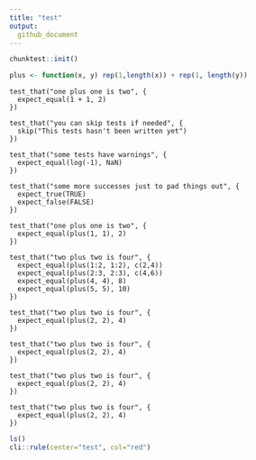 ```yaml
---
title: "test"
output: 
  github_document
---
```


```r
chunktest::init()
```

```r
plus <- function(x, y) rep(1,length(x)) + rep(1, length(y))
```


```testthat
test_that("one plus one is two", {
  expect_equal(1 + 1, 2)
})

test_that("you can skip tests if needed", {
  skip("This tests hasn't been written yet")
})

test_that("some tests have warnings", {
  expect_equal(log(-1), NaN)
})

test_that("some more successes just to pad things out", {
  expect_true(TRUE)
  expect_false(FALSE)
})
```

```testthat
test_that("one plus one is two", {
  expect_equal(plus(1, 1), 2)
})

test_that("two plus two is four", {
  expect_equal(plus(1:2, 1:2), c(2,4))
  expect_equal(plus(2:3, 2:3), c(4,6))
  expect_equal(plus(4, 4), 8)
  expect_equal(plus(5, 5), 10)
})

test_that("two plus two is four", {
  expect_equal(plus(2, 2), 4)
})

test_that("two plus two is four", {
  expect_equal(plus(2, 2), 4)
})

test_that("two plus two is four", {
  expect_equal(plus(2, 2), 4)
})

test_that("two plus two is four", {
  expect_equal(plus(2, 2), 4)
})
```

```r
ls()
cli::rule(center="test", col="red")
```